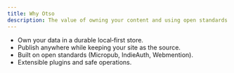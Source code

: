 ```yaml
---
title: Why Otso
description: The value of owning your content and using open standards.
---
```


 

- Own your data in a durable local‑first store.
- Publish anywhere while keeping your site as the source.
- Built on open standards (Micropub, IndieAuth, Webmention).
- Extensible plugins and safe operations.
